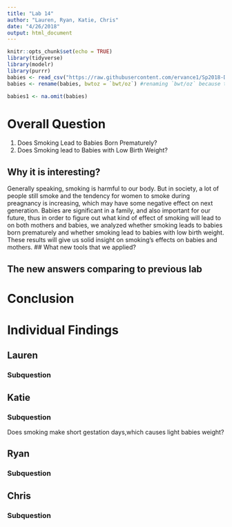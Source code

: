 ---
title: "Lab 14"
author: "Lauren, Ryan, Katie, Chris"
date: "4/26/2018"
output: html_document
---

```{r setup, include=FALSE}
knitr::opts_chunk$set(echo = TRUE)
library(tidyverse)
library(modelr)
library(purrr)
babies <- read_csv("https://raw.githubusercontent.com/ervance1/Sp2018-Data-Science-repo/master/babies2a.dat")
babies <- rename(babies, bwtoz = `bwt/oz`) #renaming `bwt/oz` because the "/" sign requires special care

babies1 <- na.omit(babies)
```

# Overall Question
1. Does Smoking Lead to Babies Born Prematurely?
2. Does Smoking lead to Babies with Low Birth Weight?

## Why it is interesting?
 Generally speaking, smoking is harmful to our body. But in society, a lot of people still smoke and the tendency for women to smoke during preagnancy is increasing, which may have some negative effect on next generation. Babies are significant in a family, and also important for our future, thus in order to figure out what kind of effect of smoking will lead to on both mothers and babies, we analyzed whether smoking leads to babies born prematurely and whether smoking lead to babies with low birth weight. These results will give us solid insight on smoking's effects on babies and mothers. 
## What new tools that we applied?

## The new answers comparing to previous lab

# Conclusion

# Individual Findings

## Lauren 
### Subquestion


## Katie
### Subquestion
Does smoking make short gestation days,which causes light babies weight?



## Ryan
### Subquestion


## Chris
### Subquestion